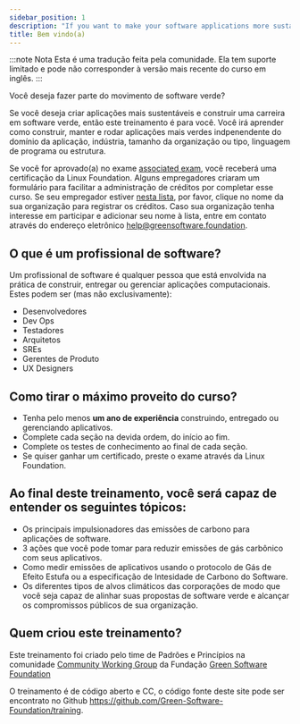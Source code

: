 ```yaml
---
sidebar_position: 1
description: "If you want to make your software applications more sustainable and build a career in green software, then this training is for you"
title: Bem vindo(a)
---
```


:::note Nota
Esta é uma tradução feita pela comunidade. Ela tem suporte limitado e pode não corresponder à versão mais recente do curso em inglês.
:::

Você deseja fazer parte do movimento de software verde?

Se você deseja criar aplicações mais sustentáveis e construir uma carreira em software verde, então este treinamento é para você. Você irá aprender como construir, manter e rodar aplicações mais verdes indpenendente do domínio da aplicação, indústria, tamanho da organização ou tipo, linguagem de programa ou estrutura.

Se você for aprovado(a) no exame [associated exam](https://grnsft.org/practitioner/lf-exam), você receberá uma certificação da Linux Foundation. Alguns empregadores criaram um formulário para facilitar a administração de créditos por completar esse curso. Se seu empregador estiver [nesta lista](https://docs.google.com/document/d/1Jv-f7wGyODzEySQFfVk6Vo_OAHWjf-jAdFmyfDQUgvU/edit?usp=sharing), por favor, clique no nome da sua organização para registrar os créditos. Caso sua organização tenha interesse em participar e adicionar seu nome à lista, entre em contato através do endereço eletrônico help@greensoftware.foundation.

## O que é um profissional de software?

Um profissional de software é qualquer pessoa que está envolvida na prática de construir, entregar ou gerenciar aplicações computacionais. Estes podem ser (mas não exclusivamente):

- Desenvolvedores
- Dev Ops
- Testadores
- Arquitetos
- SREs
- Gerentes de Produto
- UX Designers

## Como tirar o máximo proveito do curso?

- Tenha pelo menos **um ano de experiência** construindo, entregado ou gerenciando aplicativos.
- Complete cada seção na devida ordem, do início ao fim.
- Complete os testes de conhecimento ao final de cada seção.
- Se quiser ganhar um certificado, preste o exame através da Linux Foundation.

## Ao final deste treinamento, você será capaz de entender os seguintes tópicos:

- Os principais impulsionadores das emissões de carbono para aplicações de software.
- 3 ações que você pode tomar para reduzir emissões de gás carbônico com seus aplicativos.
- Como medir emissões de aplicativos usando o protocolo de Gás de Efeito Estufa ou a especificação de Intesidade de Carbono do Software.
- Os diferentes tipos de alvos climáticos das corporações de modo que você seja capaz de alinhar suas propostas de software verde e alcançar os compromissos públicos de sua organização.

## Quem criou este treinamento?

Este treinamento foi criado pelo time de Padrões e Princípios na comunidade [Community Working Group](https://community.greensoftware.foundation) da Fundação [Green Software Foundation](https://greensoftware.foundation)

O treinamento é de código aberto e CC, o código fonte deste site pode ser encontrato no Github https://github.com/Green-Software-Foundation/training.
